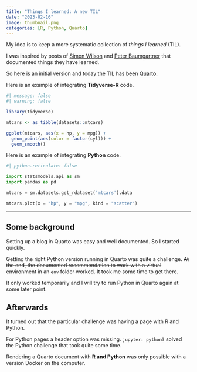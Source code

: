 ```yaml
---
title: "Things I learned: A new TIL"
date: "2023-02-16"
image: thumbnail.png
categories: [R, Python, Quarto]
---
```


My idea is to keep a more systematic collection of _things I learned_ (TIL).

I was inspired by posts of [Simon Wilson](https://til.simonwillison.net/) and [Peter Baumgartner](https://lincolnloop.com/insights/by-author/peter-baumgartner/) that documented things they have learned.

So here is an initial version and today the TIL has been [Quarto](https://quarto.org/).

Here is an example of integrating __Tidyverse-R__ code.

```r
#| message: false
#| warning: false

library(tidyverse)

mtcars <- as_tibble(datasets::mtcars)

ggplot(mtcars, aes(x = hp, y = mpg)) +
  geom_point(aes(color = factor(cyl))) +
  geom_smooth()
```

Here is an example of integrating __Python__ code.


```python
#| python.reticulate: false

import statsmodels.api as sm
import pandas as pd

mtcars = sm.datasets.get_rdataset('mtcars').data

mtcars.plot(x = "hp", y = "mpg", kind = "scatter")
```

---

## Some background

Setting up a blog in Quarto was easy and well documented. So I started quickly.

Getting the right Python version running in Quarto was quite a challenge. ~~At the end, the documented recommendation to work with a virtual environment in an `env` folder worked. It took me some time to get there.~~

It only worked temporarily and I will try to run Python in Quarto again at some later point.

## Afterwards

It turned out that the particular challenge was having a page with R and Python.

For Python pages a header option was missing. `jupyter: python3` solved the Python challenge that took quite some time.

Rendering a Quarto document with __R and Python__ was only possible with a version Docker on the computer.
